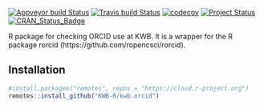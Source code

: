 [![Appveyor build Status](https://ci.appveyor.com/api/projects/status/nu9yrfk4kwut60f7/branch/master?svg=true)](https://ci.appveyor.com/project/KWB-R/kwb-orcid/branch/master)
[![Travis build Status](https://travis-ci.org/KWB-R/kwb.orcid.svg?branch=master)](https://travis-ci.org/KWB-R/kwb.orcid)
[![codecov](https://codecov.io/github/KWB-R/kwb.orcid/branch/master/graphs/badge.svg)](https://codecov.io/github/KWB-R/kwb.orcid)
[![Project Status](https://img.shields.io/badge/lifecycle-experimental-orange.svg)](https://www.tidyverse.org/lifecycle/#experimental)
[![CRAN_Status_Badge](https://www.r-pkg.org/badges/version/kwb.orcid)]()

R package for checking ORCID use at KWB. It is a wrapper for the
R package rorcid (https://github.com/ropencsci/rorcid).

## Installation

```r
#install.packages("remotes", repos = "https://cloud.r-project.org")
remotes::install_github("KWB-R/kwb.orcid")
```
